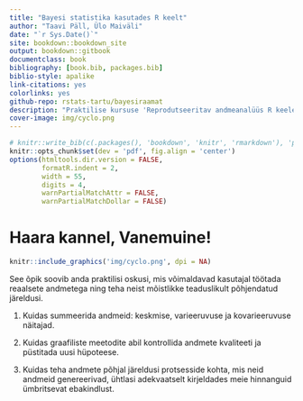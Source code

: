 ```yaml
--- 
title: "Bayesi statistika kasutades R keelt"
author: "Taavi Päll, Ülo Maiväli"
date: "`r Sys.Date()`"
site: bookdown::bookdown_site
output: bookdown::gitbook
documentclass: book
bibliography: [book.bib, packages.bib]
biblio-style: apalike
link-citations: yes
colorlinks: yes
github-repo: rstats-tartu/bayesiraamat
description: "Praktilise kursuse 'Reprodutseeritav andmeanalüüs R keeles' Bayesi statistika materjalid."
cover-image: img/cyclo.png
---
```



```r
# knitr::write_bib(c(.packages(), 'bookdown', 'knitr', 'rmarkdown'), 'packages.bib')
knitr::opts_chunk$set(dev = 'pdf', fig.align = 'center')
options(htmltools.dir.version = FALSE, 
        formatR.indent = 2, 
        width = 55, 
        digits = 4, 
        warnPartialMatchAttr = FALSE, 
        warnPartialMatchDollar = FALSE)
```

# Haara kannel, Vanemuine! {-}

```r
knitr::include_graphics('img/cyclo.png', dpi = NA)
```

See õpik soovib anda praktilisi oskusi, mis võimaldavad kasutajal töötada reaalsete andmetega ning teha neist mõistlikke teaduslikult põhjendatud järeldusi.

1. Kuidas summeerida andmeid: keskmise, varieeruvuse ja kovarieeruvuse näitajad. 

2. Kuidas graafiliste meetodite abil kontrollida andmete kvaliteeti ja püstitada uusi hüpoteese.

3. Kuidas teha andmete põhjal järeldusi protsesside kohta, mis neid andmeid genereerivad, ühtlasi adekvaatselt kirjeldades meie hinnanguid ümbritsevat ebakindlust.


